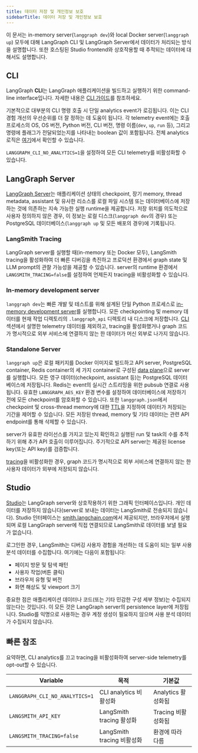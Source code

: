 ```yaml
---
title: 데이터 저장 및 개인정보 보호
sidebarTitle: 데이터 저장 및 개인정보 보호
---
```

이 문서는 in-memory server(`langgraph dev`)와 local Docker server(`langgraph up`) 모두에 대해 LangGraph CLI 및 LangGraph Server에서 데이터가 처리되는 방식을 설명합니다. 또한 호스팅된 Studio frontend와 상호작용할 때 추적되는 데이터에 대해서도 설명합니다.

## CLI

LangGraph **CLI**는 LangGraph 애플리케이션을 빌드하고 실행하기 위한 command-line interface입니다. 자세한 내용은 [CLI 가이드](/langsmith/cli)를 참조하세요.

기본적으로 대부분의 CLI 명령 호출 시 단일 analytics event가 로깅됩니다. 이는 CLI 경험 개선의 우선순위를 더 잘 정하는 데 도움이 됩니다. 각 telemetry event에는 호출 프로세스의 OS, OS 버전, Python 버전, CLI 버전, 명령 이름(`dev`, `up`, `run` 등), 그리고 명령에 플래그가 전달되었는지를 나타내는 boolean 값이 포함됩니다. 전체 analytics 로직은 [여기](https://github.com/langchain-ai/langgraph/blob/main/libs/cli/langgraph-cli/analytics.py)에서 확인할 수 있습니다.

`LANGGRAPH_CLI_NO_ANALYTICS=1`을 설정하여 모든 CLI telemetry를 비활성화할 수 있습니다.

<a id="in-memory-docker"></a>
## LangGraph Server

[LangGraph Server](/langsmith/langgraph-server)는 애플리케이션 상태의 checkpoint, 장기 memory, thread metadata, assistant 및 유사한 리소스를 로컬 파일 시스템 또는 데이터베이스에 저장하는 것에 의존하는 지속 가능한 실행 runtime을 제공합니다. 저장 위치를 의도적으로 사용자 정의하지 않은 경우, 이 정보는 로컬 디스크(`langgraph dev`의 경우) 또는 PostgreSQL 데이터베이스(`langgraph up` 및 모든 배포의 경우)에 기록됩니다.

### LangSmith Tracing

LangGraph server를 실행할 때(in-memory 또는 Docker 모두), LangSmith tracing을 활성화하여 더 빠른 디버깅을 촉진하고 프로덕션 환경에서 graph state 및 LLM prompt의 관찰 가능성을 제공할 수 있습니다. server의 runtime 환경에서 `LANGSMITH_TRACING=false`를 설정하여 언제든지 tracing을 비활성화할 수 있습니다.

<a id="langgraph-dev"></a>
### In-memory development server

`langgraph dev`는 빠른 개발 및 테스트를 위해 설계된 단일 Python 프로세스로 [in-memory development server](/langsmith/local-server)를 실행합니다. 모든 checkpointing 및 memory 데이터를 현재 작업 디렉토리의 `.langgraph_api` 디렉토리 내 디스크에 저장합니다. [CLI](#cli) 섹션에서 설명한 telemetry 데이터를 제외하고, tracing을 활성화했거나 graph 코드가 명시적으로 외부 서비스에 연결하지 않는 한 데이터가 머신 외부로 나가지 않습니다.

<a id="langgraph-up"></a>
### Standalone Server

`langgraph up`은 로컬 패키지를 Docker 이미지로 빌드하고 API server, PostgreSQL container, Redis container의 세 가지 container로 구성된 [data plane](/langsmith/self-hosted)으로 server를 실행합니다. 모든 영구 데이터(checkpoint, assistant 등)는 PostgreSQL 데이터베이스에 저장됩니다. Redis는 event의 실시간 스트리밍을 위한 pubsub 연결로 사용됩니다. 유효한 `LANGGRAPH_AES_KEY` 환경 변수를 설정하여 데이터베이스에 저장하기 전에 모든 checkpoint를 암호화할 수 있습니다. 또한 `langgraph.json`에서 checkpoint 및 cross-thread memory에 대한 [TTL](/langsmith/configure-ttl)을 지정하여 데이터가 저장되는 기간을 제어할 수 있습니다. 모든 저장된 thread, memory 및 기타 데이터는 관련 API endpoint를 통해 삭제할 수 있습니다.

server가 유효한 라이선스를 가지고 있는지 확인하고 실행된 run 및 task의 수를 추적하기 위해 추가 API 호출이 이루어집니다. 주기적으로 API server는 제공된 license key(또는 API key)를 검증합니다.

[tracing](#langsmith-tracing)을 비활성화한 경우, graph 코드가 명시적으로 외부 서비스에 연결하지 않는 한 사용자 데이터가 외부에 저장되지 않습니다.

## Studio

[Studio](/langsmith/studio)는 LangGraph server와 상호작용하기 위한 그래픽 인터페이스입니다. 개인 데이터를 저장하지 않습니다(server로 보내는 데이터는 LangSmith로 전송되지 않습니다). Studio 인터페이스는 [smith.langchain.com](https://smith.langchain.com)에서 제공되지만, 브라우저에서 실행되며 로컬 LangGraph server에 직접 연결되므로 LangSmith로 데이터를 보낼 필요가 없습니다.

로그인한 경우, LangSmith는 디버깅 사용자 경험을 개선하는 데 도움이 되는 일부 사용 분석 데이터를 수집합니다. 여기에는 다음이 포함됩니다:

* 페이지 방문 및 탐색 패턴
* 사용자 작업(버튼 클릭)
* 브라우저 유형 및 버전
* 화면 해상도 및 viewport 크기

중요한 점은 애플리케이션 데이터나 코드(또는 기타 민감한 구성 세부 정보)는 수집되지 않는다는 것입니다. 이 모든 것은 LangGraph server의 persistence layer에 저장됩니다. Studio를 익명으로 사용하는 경우 계정 생성이 필요하지 않으며 사용 분석 데이터가 수집되지 않습니다.

## 빠른 참조

요약하면, CLI analytics를 끄고 tracing을 비활성화하여 server-side telemetry를 opt-out할 수 있습니다.

| Variable                       | 목적                      | 기본값                            |
| ------------------------------ | ------------------------- | -------------------------------- |
| `LANGGRAPH_CLI_NO_ANALYTICS=1` | CLI analytics 비활성화     | Analytics 활성화됨                |
| `LANGSMITH_API_KEY`            | LangSmith tracing 활성화   | Tracing 비활성화됨                |
| `LANGSMITH_TRACING=false`      | LangSmith tracing 비활성화 | 환경에 따라 다름                   |